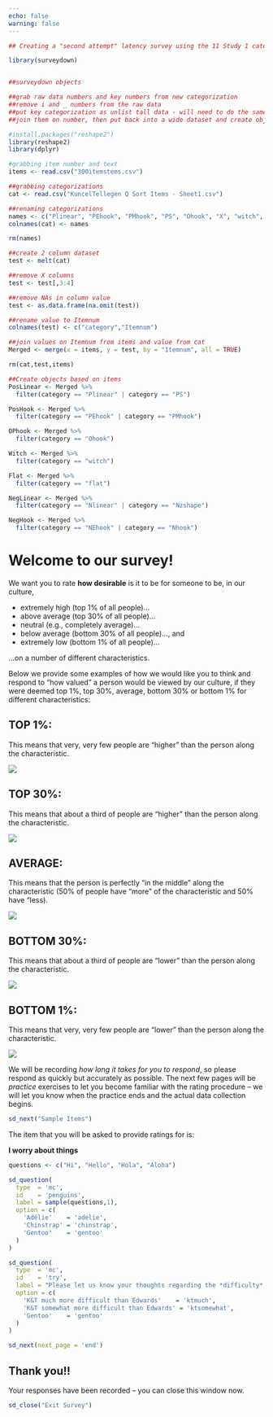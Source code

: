 ```yaml
---
echo: false
warning: false
---
```


```r
## Creating a "second attempt" latency survey using the 11 Study 1 categories (although some categories will be "grouped"): Linear, hooked, non-mono, hooked(n), Linear(n)

library(surveydown)


##surveydown objects

##grab raw data numbers and key numbers from new categorization
##remove i and _ numbers from the raw data
##put key categorization as unlist tall data - will need to do the same for the other data
##join them on number, then put back into a wide dataset and create objects for each of the categories 

#install.packages("reshape2")
library(reshape2)
library(dplyr)

#grabbing item number and text
items <- read.csv("300itemstems.csv")

##grabbing categorizations
cat <- read.csv("KuncelTellegen Q Sort Items - Sheet1.csv")

##renaming categorizations
names <- c("Plinear", "PEhook", "PMhook", "PS", "Ohook", "X", "witch", "uncat", "flat", "X1", "Nhook", "Nzshape", "NEhook", "Nlinear")
colnames(cat) <- names

rm(names)

##create 2 column dataset
test <- melt(cat)

##remove X columns
test <- test[,3:4]

##remove NAs in column value
test <- as.data.frame(na.omit(test))

##rename value to Itemnum
colnames(test) <- c("category","Itemnum")

##join values on Itemnum from items and value from cat
Merged <- merge(x = items, y = test, by = "Itemnum", all = TRUE)

rm(cat,test,items)

##Create objects based on items
PosLinear <- Merged %>%
  filter(category == "Plinear" | category == "PS")

PosHook <- Merged %>%
  filter(category == "PEhook" | category == "PMhook")

OPhook <- Merged %>%
  filter(category == "Ohook")

Witch <- Merged %>%
  filter(category == "witch")

Flat <- Merged %>%
  filter(category == "flat")

NegLinear <- Merged %>%
  filter(category == "Nlinear" | category == "Nzshape")

NegHook <- Merged %>%
  filter(category == "NEhook" | category == "Nhook")

```

::: {#welcome .sd-page}

# Welcome to our survey!

We want you to rate **how desirable** is it to be for someone to be, in our culture,

+ extremely high (top 1% of all people)... 
+ above average (top 30% of all people)...
+ neutral (e.g., completely average)... 
+ below average (bottom 30% of all people)..., and
+ extremely low (bottom 1% of all people)...  

...on a number of different characteristics.

Below we provide some examples of how we would like you to think and respond to “how valued” a person would be viewed by our culture, if they were deemed top 1%, top 30%, average, bottom 30% or bottom 1% for different characteristics:

## **TOP 1%:**

This means that very, very few people are “higher” than the person along the characteristic. 

![](top1.PNG)

## **TOP 30%:**

This means that about a third of people are “higher” than the person along the characteristic. 

![](top30.PNG)

## **AVERAGE:**

This means that the person is perfectly “in the middle” along the characteristic (50% of people have “more” of the characteristic and 50% have “less). 

![](average.PNG)

## **BOTTOM 30%:**

This means that about a third of people are “lower” than the person along the characteristic. 

![](bottom30.PNG)

## **BOTTOM 1%:**

This means that very, very few people are “lower” than the person along the characteristic. 

![](bottom1.PNG)

We will be recording *how long it takes for you to respond*, so please respond as quickly but accurately as possible. The next few pages will be *practice* exercises to let you become familiar with the rating procedure -- we will let you know when the practice ends and the actual data collection begins. 

```r
sd_next("Sample Items")
```

:::

::: {#page2 .sd-page}

The item that you will be asked to provide ratings for is: 

**I worry about things**


```r
questions <- c("Hi", "Hello", "Hola", "Aloha")

sd_question(
  type  = 'mc',
  id    = 'penguins',
  label = sample(questions,1),
  option = c(
    'Adélie'    = 'adelie',
    'Chinstrap' = 'chinstrap',
    'Gentoo'    = 'gentoo'
  )
)

sd_question(
  type  = 'mc',
  id    = 'try',
  label = "Please let us know your thoughts regarding the *difficulty* of this task",
  option = c(
    'K&T much more difficult than Edwards'    = 'ktmuch',
    'K&T somewhat more difficult than Edwards' = 'ktsomewhat',
    'Gentoo'    = 'gentoo'
  )
)

sd_next(next_page = 'end')
```




:::

::: {#end .sd-page}

## Thank you!!

Your responses have been recorded -- you can close this window now.

```r
sd_close("Exit Survey")
```

:::

